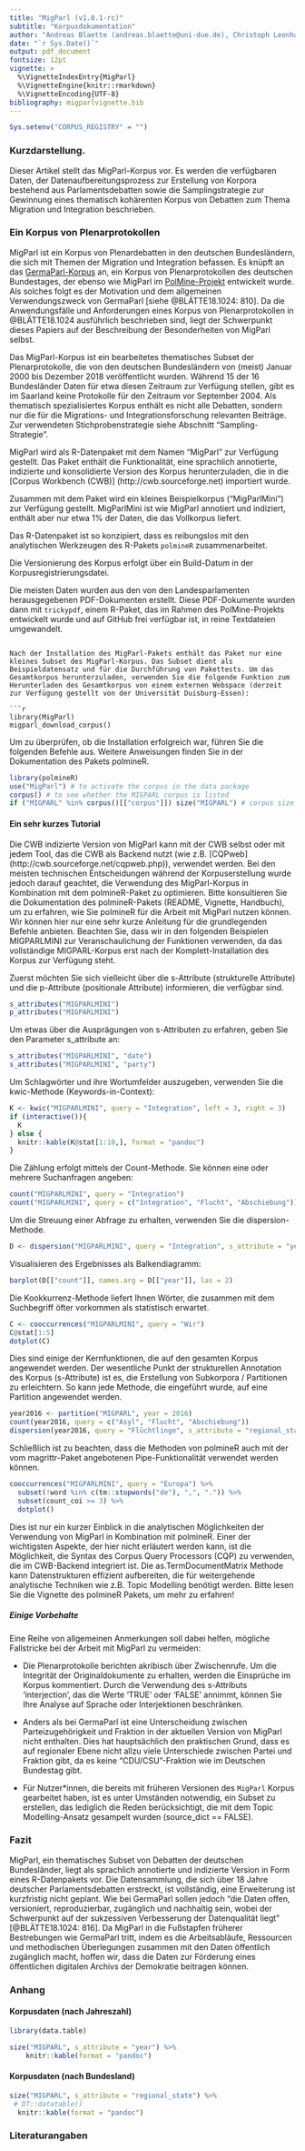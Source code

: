 ```yaml
---
title: "MigParl (v1.0.1-rc)"
subtitle: "Korpusdokumentation"
author: "Andreas Blaette (andreas.blaette@uni-due.de), Christoph Leonhardt (christoph.leonhardt@uni-due.de)"
date: "`r Sys.Date()`"
output: pdf_document
fontsize: 12pt
vignette: >
  %\VignetteIndexEntry{MigParl}
  %\VignetteEngine{knitr::rmarkdown}
  %\VignetteEncoding{UTF-8}
bibliography: migparlvignette.bib
---
```


```r
Sys.setenv("CORPUS_REGISTRY" = "")
```

### Kurzdarstellung.

Dieser Artikel stellt das MigParl-Korpus vor. Es werden die verfügbaren Daten, der Datenaufbereitungsprozess zur Erstellung von Korpora bestehend aus Parlamentsdebatten sowie die Samplingstrategie zur Gewinnung eines thematisch kohärenten Korpus von Debatten zum Thema Migration und Integration beschrieben. 

### Ein Korpus von Plenarprotokollen

MigParl ist ein Korpus von Plenardebatten in den deutschen Bundesländern, die sich mit Themen der Migration und Integration befassen. Es knüpft an das [GermaParl-Korpus](https://github.com/PolMine/GermaParl) an, ein Korpus von Plenarprotokollen des deutschen Bundestages, der ebenso wie MigParl im [PolMine-Projekt](www.polmine.de) entwickelt wurde. Als solches folgt es der Motivation und dem allgemeinen Verwendungszweck von GermaParl [siehe @BLÄTTE18.1024: 810]. Da die Anwendungsfälle und Anforderungen eines Korpus von Plenarprotokollen in @BLÄTTE18.1024 ausführlich beschrieben sind, liegt der Schwerpunkt dieses Papiers auf der Beschreibung der Besonderheiten von MigParl selbst.

Das MigParl-Korpus ist ein bearbeitetes thematisches Subset der Plenarprotokolle, die von den deutschen Bundesländern von (meist) Januar 2000 bis Dezember 2018 veröffentlicht wurden. Während 15 der 16 Bundesländer Daten für etwa diesen Zeitraum zur Verfügung stellen, gibt es im Saarland keine Protokolle für den Zeitraum vor September 2004. Als thematisch spezialisiertes Korpus enthält es nicht alle Debatten, sondern nur die für die Migrations- und Integrationsforschung relevanten Beiträge. Zur verwendeten Stichprobenstrategie siehe Abschnitt "Sampling-Strategie".

MigParl wird als R-Datenpaket mit dem Namen "MigParl" zur Verfügung gestellt. Das Paket enthält die Funktionalität, eine sprachlich annotierte, indizierte und konsolidierte Version des Korpus herunterzuladen, die in die [Corpus Workbench (CWB)] (http://cwb.sourceforge.net) importiert wurde. 

Zusammen mit dem Paket wird ein kleines Beispielkorpus ("MigParlMini") zur Verfügung gestellt. MigParlMini ist wie MigParl annotiert und indiziert, enthält aber nur etwa 1% der Daten, die das Vollkorpus liefert.

Das R-Datenpaket ist so konzipiert, dass es reibungslos mit den analytischen Werkzeugen des R-Pakets `polmineR` zusammenarbeitet.

Die Versionierung des Korpus erfolgt über ein Build-Datum in der Korpusregistrierungsdatei. 

Die meisten Daten wurden aus den von den Landesparlamenten herausgegebenen PDF-Dokumenten erstellt. Diese PDF-Dokumente wurden dann mit `trickypdf`, einem R-Paket, das im Rahmen des PolMine-Projekts entwickelt wurde und auf GitHub frei verfügbar ist, in reine Textdateien umgewandelt. \footnote{https://github.com/PolMine/trickypdf). Der Workflow der Korpusaufbereitung wird im Folgenden beschrieben.


### Korpusvorbereitung.

Die Erstellung der TEI-Version von MigParl setzt den folgenden Workflow um:

- __Vorbereitung__: Vorbereitung von konsolidierten UTF-8-Klartext-Dokumenten (Sicherstellung der Einheitlichkeit der Kodierungen, ggf. Konvertierung von PDF nach txt);

- __XMLifizierung__: Umwandlung der Klartextdokumente in das TEI-Format: Extraktion von Metadaten, Annotation der Sprecher etc;

- __Konsolidierung__: Konsolidierung der Sprechernamen und Anreicherung der Dokumente.

Da sich dieser Abschnitt stark mit der Aufbereitung von GermaParl überschneidet, wird nochmals auf @BLÄTTE18.1024 verwiesen. Die Herausforderungen bleiben die gleichen, ebenso wie die Motivation und der Anspruch, ein robustes und nachhaltiges Framework für die Korpusvorbereitung zu schaffen. Dennoch sind einige Aktualisierungen notwendig.

Das R-Paket `trickypdf` ist, wie oben erwähnt, immer noch im Einsatz, um PDF-Dokumente, die fast ausschließlich in einem zweispaltigen Layout vorliegen, in reine Textdateien zu verwandeln. Als Ausnahme stellte Hessen für die Zeit bis 2002 Microsoft Word anstelle von PDF-Dokumenten zur Verfügung. Diese Dokumente wurden ebenfalls in reinen Text umgewandelt.

Die Konvertierung von Klartextdateien in strukturell annotierte XML-Dokumente wird durch das im PolMine-Projekt entwickelte `Framework zum Parsen von Plenarprotokollen` oder `frappp` ermöglicht. `frappp` wird verwendet, um einen Arbeitsablauf zu erleichtern, in dem reguläre Ausdrücke für eine Reihe von Elementen formuliert werden, die identifiziert werden sollen, insbesondere Metadaten, Redner, Zwischenrufe und Tagesordnungspunkte. Wie beim bisherigen Ansatz unter Verwendung des Corpus-Toolkits (`ctk`) werden falsch positive und falsch negative Ausdrücke sowohl durch eine Liste bekannter Fehlanpassungen als auch durch Vorverarbeitungsschritte behandelt, die einige fehlerhafte Eingabedaten bereinigen.

Es wird besondere Sorgfalt darauf verwendet, dass die identifizierten Sprecher konsistent benannt werden. Dies geschieht durch Bezugnahme auf externe Datenquellen von Namen, die durch eine Liste bekannter Aliasnamen ergänzt werden. Die primäre externe Datenquelle, die für die MigParl-Daten verwendet wird, ist Wikipedia [@BLÄTTE18.1024: 813]. 

Eine verbleibende Herausforderung ist die zeitliche Abhängigkeit dieser externen Prüfungen. Mitunter können sich die Informationen im Protokoll und die Informationen in den externen Daten unterscheiden. Ein Abgeordneter kann innerhalb einer Legislaturperiode die Partei wechseln. In diesem Fall wird unser Ansatz die Parteizugehörigkeit dieses Mitglieds mit der in der externen Datenquelle gefundenen kennzeichnen. Dasselbe gilt für Namen. Steht im Protokoll "Ulla Schmidt" und in der externen Datenquelle "Ursula Schmidt", dann wird die externe Information verwendet.

Diese externen Daten werden in einem Git-Repository gespeichert.


### Sampling-Strategie

MigParl ist eine thematisches Subset von Plenarprotokollen, die für die Migrations- und Integrationsforschung relevant sind. Aus diesem Grund war eine Stichprobenstrategie notwendig, um diese Relevanz aus einer Grundgesamtheit aller Protokolle des deutschen Bundeslandes zu ermitteln. Wir verfolgen hier einen zweigleisigen Ansatz.

#### Topic Modelling-Ansatz

  * *Topic Modelling*: Für jeden der Landesparlamentskorpora wurde ein eigenes Topic Model berechnet und die 100 relevantesten Begriffe pro Topic ermittelt
  * *Diktionäransatz*: Eine Reihe von Kernbegriffen, die das Konzept der Migration und Integration vermitteln, wurden durch Literaturrecherche theoretisch abgeleitet
  * *Themenidentifikation*: Das Wörterbuch und die 100 relevantesten Begriffe pro Topic wurden gegeneinander abgeglichen. Ein Thema mit mehr als fünf Treffern aus dem Wörterbuch wurde als relevant für Migration und Integration eingestuft
  * *Dokumentenidentifikation*: Für jede Rede wurde die Wahrscheinlichkeit berechnet, zu einem der identifizierten Topics zu gehören. Wenn die summierte Wahrscheinlichkeit einen Schwellenwert überschritt, wurde die Rede als relevant betrachtet
  * Die entsprechenden Reden gehen in das `MigParl` Korpus ein
  
#### Diktionärsansatz

   * das MigPress-Diktionär wurde genutzt, um Reden zu identifizieren, in denen mindestens fünf Instanzen dieser Suchterme auftreten
   * dies weicht von dem Schwellenwert von einem Suchterm ab, der für die Erstellung des `MigPress`-Korpus genutzt wurde. Diese Entscheidung wurde aufgrund des unterschiedlichen Sprachgebrauchs in der parlamentarischen Arena und der größeren durchschnittlichen Länge einer Rede verglichen mit einem durchschnittlichen Zeitungsartikels getroffen
   * Die entsprechenden Reden gehen in das `MigParl` Korpus ein.

### Annotation

#### Linguistische Annotation

Die XML/TEI-Version der ursprünglichen Plenarprotokolle wird durch eine Pipeline von Standardaufgaben des Natural Language Processing (NLP) geführt. Stanford CoreNLP wird für die Tokenisierung, Part-of-Speech- (POS), sowie Named-Entity- (NE) Annotation verwendet. Um Lemmata zum Korpus hinzuzufügen, wird [TreeTagger](http://www.cis.uni-muenchen.de/~schmid/tools/TreeTagger/) verwendet.

Diese linguistische Annotation ist als sogenannte positionale Attribute (p-Attribute) Teil des Korpus. Die folgende Tabelle gibt kurze Erläuterungen zu den p-Attributen im MigParl-Korpus.


```r
library(polmineR)
use("MigParl")
pAttrsList <- list(
  c("word", "das Wort, wie es in der Rede vorkommt", "word"),
  c("pos", "der part-of-speech-tag des Wortes nach dem Stuttgart-Tübingen-Tagset", "z.B. ADJA, NN, VVINF"),
  c("lemma", "die lemmatisierte Form des Wortes", "lemma"),
  c("ner", "Named Entities", "O, ORGANIZATION, PERSON, LOCATION, MISC")

)
tab_p <- do.call(rbind, pAttrsList)
colnames(tab_p) <- c("p-attribute", "description", "values")
knitr::kable(tab_p, format = "markdown")
```

\newpage

Im sogenannten Tokenstream sieht die linguistische Annotation folgendermaßen aus:


```r
sample_ts <- partition("MIGPARL", date = "2005-10-13", speaker = "Simone Huth-Haage") %>%
  polmineR::decode() %>%
  .[1:8,c("word", "pos", "lemma", "ner")]

#DT::datatable(sample_ts)
knitr::kable(sample_ts, format = "pandoc")
```


#### Strukturelle Annotation (Metadaten)

Im XML/TEI-Datenformat werden alle Passagen ununterbrochener Sprache mit Metadaten, so genannten strukturellen Attributen (s-Attributen), versehen. Parlamentarische Reden werden häufig durch Interjektionen unterbrochen - die Information, ob es sich bei einer Äußerung um eine Interjektion oder um eine eigentliche Rede handelt, bleibt im Korpus erhalten. Hierzu gehören u.a. Legislaturperiode, Sitzungsperiode, Datum, Name des Redners und seiner Partei. Die strukturelle Annotation ist die Grundlage für alle Arten von diachronen oder synchronen Vergleichen, die die Benutzer durchführen möchten.

Die folgende Tabelle gibt kurze Erläuterungen zu den s-Attributen, die im MigParl-Korpus vorhanden sind.


```r
sAttrsList <- list(
  c("lp", "Legislaturperiode", "3 bis 21 (abhängig vom Regionalstaat)"),
  c("session", " Session/Protokollnummer", "1 bis 161"), # Es liegt ein Fehler in den Daten in MV vor
  c("agenda_item", "Tagesordnungspunkt", "Nummer des Tagesordnungspunktes"),
  c("agenda_item_type", "Art des Tagesordnungspunktes", "Debatte / Fragezeit / Regierungserklärung / ... "),
  c ("date", " Datum der Sitzung", "YYYY-MM-TT (z.B. '2013-06-28')"),
  c("calendar_week", "Kalenderwoche abgeleitet vom Datum, nach ISO 8601", "YYYY-Woche (e.g. 2001-01)"),
  c ("year", "Jahr der Sitzung", "2000 bis 2018"),
  c ("interjection", "Beitrag ist eine Interjektion", "TRUE/FALSE"),
  c ("role", "Rolle des Sprechers", "Vorsitz / Abgeordneter / Regierung"),
  c ("speaker", "Name", "Sprecher-Name"),
  c ("party", "Partei", "Partei des Sprechers"), 
  c ("regional_state", "Bundesland, in dem die Debatte geführt wird", "Bundeslandabkürzung"), 
  c ("speech", "einzelne Rede innerhalb einer Debatte", "Kombination aus Sprechername, Datum und Nummer der Äußerung"), 
  c("migration_integration\n_probability", " summierte Wahrscheinlichkeit für Migrations- und Integrationsrelevanz", "numerisch zwischen 0 und 1"), 
  c("url", "die URL der Quelldatei", "url"), 
  c("src", "der Typ der Quelldatei", "pdf oder doc"),
  c("source_dict", "Die Rede wurde durch den Diktionärsansatz gesampelt", "TRUE/FALSE"), 
  c("source_topic_model", "Die Rede wurde durch den Topic Modelling-Ansatz gesampelt", "TRUE/FALSE")
)
tab <- do.call(rbind, sAttrsList)
colnames(tab) <- c("s-Attribute", "Beschreibung", "Mögliche Werte")
knitr::kable(tab, format = "markdown")
```


### Verwendung des MigParl-Korpus

#### Erste Schritte - MigParl installieren

Das MigParl-Datenpaket, das die CWB-indizierte Version des Korpus enthält, wird in einem privaten CRAN-ähnlichen Paket-Repository auf dem Web-Server des PolMine-Projekts gehostet. Das polmineR-Paket bietet einen komfortablen Installationsmechanismus.

```r
library(polmineR)
if ("drat" %in% rownames(available.packages()) == FALSE) install.packages("drat")
drat::addRepo("polmine") # lowercase necessary in this case
if ("MigParl" %in% rownames(available.packages()) == FALSE){
  install.packages("MigParl")
}
```

Nach der Installation des MigParl-Pakets enthält das Paket nur eine kleines Subset des MigParl-Korpus. Das Subset dient als Beispieldatensatz und für die Durchführung von Pakettests. Um das Gesamtkorpus herunterzuladen, verwenden Sie die folgende Funktion zum Herunterladen des Gesamtkorpus von einem externen Webspace (derzeit zur Verfügung gestellt von der Universität Duisburg-Essen):

```r
library(MigParl)
migparl_download_corpus()
```


Um zu überprüfen, ob die Installation erfolgreich war, führen Sie die folgenden Befehle aus. Weitere Anweisungen finden Sie in der Dokumentation des Pakets polmineR.


```r
library(polmineR)
use("MigParl") # to activate the corpus in the data package
corpus() # to see whether the MIGPARL corpus is listed
if ("MIGPARL" %in% corpus()[["corpus"]]) size("MIGPARL") # corpus size
```


#### Ein sehr kurzes Tutorial

Die CWB indizierte Version von MigParl kann mit der CWB selbst oder mit jedem Tool, das die CWB als Backend nutzt (wie z.B. [CQPweb] (http://cwb.sourceforge.net/cqpweb.php)), verwendet werden. Bei den meisten technischen Entscheidungen während der Korpuserstellung wurde jedoch darauf geachtet, die Verwendung des MigParl-Korpus in Kombination mit dem polmineR-Paket zu optimieren. Bitte konsultieren Sie die Dokumentation des polmineR-Pakets (README, Vignette, Handbuch), um zu erfahren, wie Sie polmineR für die Arbeit mit MigParl nutzen können. Wir können hier nur eine sehr kurze Anleitung für die grundlegenden Befehle anbieten. Beachten Sie, dass wir in den folgenden Beispielen MIGPARLMINI zur Veranschaulichung der Funktionen verwenden, da das vollständige MIGPARL-Korpus erst nach der Komplett-Installation des Korpus zur Verfügung steht.

Zuerst möchten Sie sich vielleicht über die s-Attribute (strukturelle Attribute) und die p-Attribute (positionale Attribute) informieren, die verfügbar sind.


```r
s_attributes("MIGPARLMINI")
p_attributes("MIGPARLMINI")
```

Um etwas über die Ausprägungen von s-Attributen zu erfahren, geben Sie den Parameter s_attribute an:

```r
s_attributes("MIGPARLMINI", "date")
s_attributes("MIGPARLMINI", "party")
```

Um Schlagwörter und ihre Wortumfelder auszugeben, verwenden Sie die kwic-Methode (Keywords-in-Context):


```r
K <- kwic("MIGPARLMINI", query = "Integration", left = 3, right = 3)
if (interactive()){
  K
} else {
  knitr::kable(K@stat[1:10,], format = "pandoc")
}
```


Die Zählung erfolgt mittels der Count-Methode. Sie können eine oder mehrere Suchanfragen angeben:

```r
count("MIGPARLMINI", query = "Integration")
count("MIGPARLMINI", query = c("Integration", "Flucht", "Abschiebung"))
```


Um die Streuung einer Abfrage zu erhalten, verwenden Sie die dispersion-Methode.


```r
D <- dispersion("MIGPARLMINI", query = "Integration", s_attribute = "year")
```


Visualisieren des Ergebnisses als Balkendiagramm:


```r
barplot(D[["count"]], names.arg = D[["year"]], las = 2)
```


Die Kookkurrenz-Methode liefert Ihnen Wörter, die zusammen mit dem Suchbegriff öfter vorkommen als statistisch erwartet.

```r
C <- cooccurrences("MIGPARLMINI", query = "Wir")
C@stat[1:5]
dotplot(C)
```


Dies sind einige der Kernfunktionen, die auf den gesamten Korpus angewendet werden. Der wesentliche Punkt der strukturellen Annotation des Korpus (s-Attribute) ist es, die Erstellung von Subkorpora / Partitionen zu erleichtern. So kann jede Methode, die eingeführt wurde, auf eine Partition angewendet werden.


```r
year2016 <- partition("MIGPARL", year = 2016)
count(year2016, query = c("Asyl", "Flucht", "Abschiebung"))
dispersion(year2016, query = "Flüchtlinge", s_attribute = "regional_state")
```


Schließlich ist zu beachten, dass die Methoden von polmineR auch mit der vom magrittr-Paket angebotenen Pipe-Funktionalität verwendet werden können.

```r
cooccurrences("MIGPARLMINI", query = "Europa") %>% 
  subset(!word %in% c(tm::stopwords("de"), ",", ".")) %>%
  subset(count_coi >= 3) %>%
  dotplot()
```


Dies ist nur ein kurzer Einblick in die analytischen Möglichkeiten der Verwendung von MigParl in Kombination mit polmineR. Einer der wichtigsten Aspekte, der hier nicht erläutert werden kann, ist die Möglichkeit, die Syntax des Corpus Query Processors (CQP) zu verwenden, die im CWB-Backend integriert ist. Die as.TermDocumentMatrix Methode kann Datenstrukturen effizient aufbereiten, die für weitergehende analytische Techniken wie z.B. Topic Modelling benötigt werden. Bitte lesen Sie die Vignette des polmineR Pakets, um mehr zu erfahren!


##### Einige Vorbehalte


Eine Reihe von allgemeinen Anmerkungen soll dabei helfen, mögliche Fallstricke bei der Arbeit mit MigParl zu vermeiden:

* Die Plenarprotokolle berichten akribisch über Zwischenrufe. Um die Integrität der Originaldokumente zu erhalten, werden die Einsprüche im Korpus kommentiert. Durch die Verwendung des s-Attributs 'interjection', das die Werte 'TRUE' oder 'FALSE' annimmt, können Sie Ihre Analyse auf Sprache oder Interjektionen beschränken.

<!-- * In den Plenarprotokollen wird nur die Mitgliedschaft in einer Fraktion angegeben. Informationen über die Parteimitgliedschaft werden aus externen Datenquellen abgeleitet und in das Korpus zurückgeschrieben. Das s-Attribut 'parliamentary_group' bezieht sich auf die Fraktion, 'party' auf die Partei, in der ein Sprecher Mitglied ist. Um zwischen CDU- und CSU-Sprechern zu unterscheiden, ist die Verwendung des s-Attributs 'party' notwendig.  -->

* Anders als bei GermaParl ist eine Unterscheidung zwischen Parteizugehörigkeit und Fraktion in der aktuellen Version von MigParl nicht enthalten. Dies hat hauptsächlich den praktischen Grund, dass es auf regionaler Ebene nicht allzu viele Unterschiede zwischen Partei und Fraktion gibt, da es keine "CDU/CSU"-Fraktion wie im Deutschen Bundestag gibt.

<!-- * Das MigParl-Korpus ist ein Korpus der Debatten und Reden, die tatsächlich im Deutschen Bundestag gehalten wurden. Reden, die nur im gedruckten Protokoll (d.h. im Anhang zu einem Protokoll) enthalten waren, sind noch nicht von der Korpusaufbereitung erfasst.  -->

<!-- Zum gegnwärtigen Zeitpunkt können wir jedoch nicht versichern, dass dies für alle in MigParl enthaltenen Plenarprotokolle der Fall ist. -->

* Für Nutzer\*innen, die bereits mit früheren Versionen des `MigParl` Korpus gearbeitet haben, ist es unter Umständen notwendig, ein Subset zu erstellen, das lediglich die Reden berücksichtigt, die mit dem Topic Modelling-Ansatz gesampelt wurden (source_dict == FALSE).

### Fazit

MigParl, ein thematisches Subset von Debatten der deutschen Bundesländer, liegt als sprachlich annotierte und indizierte Version in Form eines R-Datenpakets vor. Die Datensammlung, die sich über 18 Jahre deutscher Parlamentsdebatten erstreckt, ist vollständig, eine Erweiterung ist kurzfristig nicht geplant. Wie bei GermaParl sollen  jedoch "die Daten offen, versioniert, reproduzierbar, zugänglich und nachhaltig sein, wobei der Schwerpunkt auf der sukzessiven Verbesserung der Datenqualität liegt" [@BLÄTTE18.1024: 816]. Da MigParl in die Fußstapfen früherer Bestrebungen wie GermaParl tritt, indem es die Arbeitsabläufe, Ressourcen und methodischen Überlegungen zusammen mit den Daten öffentlich zugänglich macht, hoffen wir, dass die Daten zur Förderung eines öffentlichen digitalen Archivs der Demokratie beitragen können.

<!-- ### Lizenz -->

<!-- Während die Rohdaten, die von den Bundesländern veröffentlichten Plenarprotokolle, öffentlich zugänglich sind, wird das MigParl-Korpus mit einer CC BY+NC+SA-Lizenz bereitgestellt. Das bedeutet: -->

<!-- __BY__ - Namensnennung - Sie müssen eine entsprechende Quellenangabe vornehmen, einen Link zu der Lizenz angeben und angeben, ob Änderungen vorgenommen wurden. Sie können dies in jeder angemessenen Art und Weise tun, aber nicht in einer Weise, die den Eindruck erweckt, dass der Lizenzgeber Sie oder Ihre Nutzung gutheißt. -->

<!-- __NC__ - NonCommercial - Sie dürfen das Material nicht für kommerzielle Zwecke verwenden. -->

<!-- __SA__ - ShareAlike - Wenn Sie das Material remixen, transformieren oder darauf aufbauen, müssen Sie Ihre Beiträge unter der gleichen Lizenz wie das Original verbreiten. -->

<!--  Weitere Erklärungen finden Sie in der [CC Attribution-NonCommercial-ShareAlike 4.0 Unported Lizenz](https://creativecommons.org/licenses/by-nc-sa/4.0/). -->


<!-- ### Zitation -->

<!-- Wenn Sie mit dem MigParl-Paket arbeiten, fügen Sie bitte die folgende Referenz in Ihre Bibliographie ein, um die Sprachressource zu referenzieren: -->

<!-- _Blaette, Andreas_ (2018): GermaParl. Corpus of Plenary Protocols of the German Bundestag. R Data Package (v1.2.0). Available from: https://doi.org/10.5281/zenodo.1312551. -->


### Anhang

#### Korpusdaten (nach Jahreszahl)

```r
library(data.table)

size("MIGPARL", s_attribute = "year") %>%
    knitr::kable(format = "pandoc")
```


#### Korpusdaten (nach Bundesland)


```r
size("MIGPARL", s_attribute = "regional_state") %>%
 # DT::datatable() 
  knitr::kable(format = "pandoc")
```


### Literaturangaben

